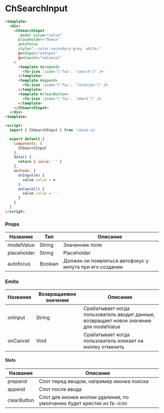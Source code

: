
<Meta title="ChSearchInput/README" component/>

# ChSearchInput

```html
<template>
  <div>
    <ChSearchInput 
      :model-value="value" 
      placeholder="Поиск"
      autofocus
      style="--color-secondary-grey: white;" 
      @onInput="onInput"
      @onCancel="onCancel"
    >
      <template #prepend>
        <fa-icon :icon="['fas', 'search']" />
      </template>
      <template #append>
        <fa-icon :icon="['fas', 'location']" />
      </template>
      <template #clearButton>
        <fa-icon :icon="['fas', 'xmark']" />
      </template>
    </ChSearchInput>
  </div>
<template>

<script>
  import { ChSearchInput } from 'choco-ui'

  export default {
    components: {
      ChSearchInput
    },
    data() {
      return { value: '' }
    },
    methods: {
      onInput(e) {
        value.value = e
      },
      onCancel() {
        value.value = ''
      }
    }
  }
</script>
```

### Props
| Название      | Тип                  | Описание                                                     |
|---------------|----------------------|--------------------------------------------------------------|
| modelValue    | String               | Значенние поля                                               |
| placeholder   | String               | Placeholder                                                  |
| autofocus     | Boolean              | Должен ли появляться автофокус у инпута при его создании     |

### Emits

| Название      | Возвращаемое значение | Описание                                                                                   |
|---------------|-----------------------|--------------------------------------------------------------------------------------------|
| onInput       | String                | Срабатывает когда пользователь вводит данные, возвращает новое значение для modelValue     |
| onCancel      | Void                  | Срабатывает когда пользователь кликает на кнопку отменить                                  |


#### Slots

| Название          | Описание                                                                |
|-------------------|-------------------------------------------------------------------------|
| prepend           | Слот перед вводом, например иконка поиска                               |
| append            | Слот после ввода                                                        |
| clearButton       | Слот для иконки кнопки удаления, по умолчанию будет крестик из fa-icon  |




